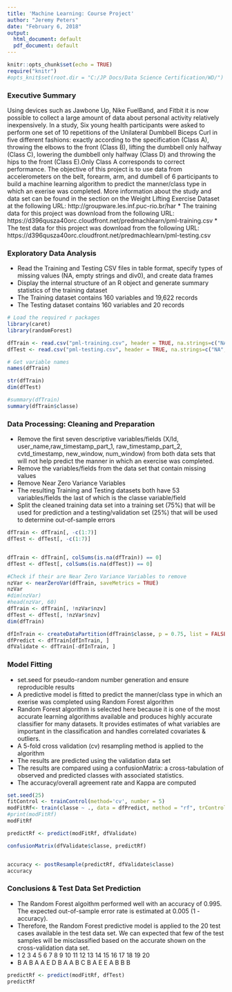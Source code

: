 ```yaml
---
title: 'Machine Learning: Course Project'
author: "Jeremy Peters"
date: "February 6, 2018"
output:
  html_document: default
  pdf_document: default
---
```


```r
knitr::opts_chunk$set(echo = TRUE)
require("knitr")
#opts_knit$set(root.dir = "C:/JP Docs/Data Science Certification/WD/")
```

### Executive Summary
Using devices such as Jawbone Up, Nike FuelBand, and Fitbit it is now possible to collect a large amount of data about personal activity relatively inexpensively. In a study, Six young health participants were asked to perform one set of 10 repetitions of the Unilateral Dumbbell Biceps Curl in five different fashions: exactly according to the specification (Class A), throwing the elbows to the front (Class B), lifting the dumbbell only halfway (Class C), lowering the dumbbell only halfway (Class D) and throwing the hips to the front (Class E).Only Class A corresponds to correct performance. The objective of this  project is to use data from accelerometers on the belt, forearm, arm, and dumbell of 6 participants to build a machine learning algorithm to predict the manner/class type in which an exerise was completed. More information  about the study and data set can be found in the section on the Weight Lifting Exercise Dataset at the following URL: http://groupware.les.inf.puc-rio.br/har
* The training data for this project was download from the following URL: https://d396qusza40orc.cloudfront.net/predmachlearn/pml-training.csv
* The test data for this project was download from the following URL: https://d396qusza40orc.cloudfront.net/predmachlearn/pml-testing.csv

### Exploratory Data Analysis
* Read  the Training and Testing CSV  files in table format, specify types of missing values (NA, empty strings and div0), and create  data frames 
* Display the internal structure of an R object and generate summary statistics of the training dataset
* The Training dataset contains 160 variables and 19,622 records
* The Testing  dataset contains 160 variables and 20 records
```r

# Load the required r packages
library(caret)
library(randomForest)

dfTrain <- read.csv("pml-training.csv", header = TRUE, na.strings=c("NA","#DIV/0!",""))
dfTest <- read.csv("pml-testing.csv", header = TRUE, na.strings=c("NA","#DIV/0!",""))

# Get variable names
names(dfTrain)

str(dfTrain)
dim(dfTest)

#summary(dfTrain)
summary(dfTrain$classe)

```

### Data Processing: Cleaning and Preparation
* Remove the first seven descriptive variables/fields (X/Id, user_name,raw_timestamp_part_1, raw_timestamp_part_2, cvtd_timestamp, new_window, num_window) from both data sets that will not help predict the manner in which an exercise was completed.
* Remove the variables/fields from the data set that contain missing values
* Remove Near Zero Variance Variables 
* The resulting Training and Testing datasets both have 53 variables/fields the last of which is the classe variable/field 
* Split the cleaned training data set  into a training set (75%) that will be used for prediction and a testing/validation set (25%) that will be used to determine  out-of-sample errors
```r

dfTrain <- dfTrain[, -c(1:7)]
dfTest <- dfTest[, -c(1:7)]


dfTrain <- dfTrain[, colSums(is.na(dfTrain)) == 0]
dfTest <- dfTest[, colSums(is.na(dfTest)) == 0]

#Check if their are Near Zero Variance Variables to remove
nzVar <- nearZeroVar(dfTrain, saveMetrics = TRUE)
nzVar
#dim(nzVar)
#head(nzVar, 60)
dfTrain <- dfTrain[, !nzVar$nzv]
dfTest <- dfTest[, !nzVar$nzv]
dim(dfTrain)

dfInTrain <- createDataPartition(dfTrain$classe, p = 0.75, list = FALSE)
dfPredict <- dfTrain[dfInTrain, ]
dfValidate <- dfTrain[-dfInTrain, ]

```


### Model Fitting
* set.seed for pseudo-random number generation and ensure reproducible results
* A  predictive model is fitted  to predict the manner/class type in which an exerise was completed using Random Forest algorithm 
* Random Forest algorithm is selected here because it is one of the most accurate learning algorithms available and  produces highly accurate classifier for many datasets. It provides estimates of what variables are important in the classification and handles  correlated covariates & outliers.
* A 5-fold cross validation (cv) resampling method is applied to the algorithm  
* The results are predicted using the validation data set 
* The results are compared using a confusionMatrix:  a cross-tabulation of observed and predicted classes with associated statistics.
* The accuracy/overall agreement rate and Kappa are computed 
```r

set.seed(25)
fitControl <- trainControl(method='cv', number = 5)
modFitRf<- train(classe ~ ., data = dfPredict, method = "rf", trControl = fitControl)
#print(modFitRf)
modFitRf

predictRf <- predict(modFitRf, dfValidate)

confusionMatrix(dfValidate$classe, predictRf)


accuracy <- postResample(predictRf, dfValidate$classe)
accuracy

```

### Conclusions & Test Data Set Prediction
* The Random Forest algoithm performed well with an accuracy of 0.995. The expected out-of-sample error rate is estimated at 0.005 (1 - accuracy). 
* Therefore, the Random Forest predictive model is applied to the 20 test cases available in the test data set.  We can expected that few of the test samples will be misclassified based on the  accurate shown on the cross-validation data set.
* 1  2  3  4  5  6  7  8  9 10 11 12 13 14 15 16 17 18 19 20 
* B  A  B  A  A  E  D  B  A  A  B  C  B  A  E  E  A  B  B  B 

```r

predictRf <- predict(modFitRf, dfTest)
predictRf
```
 
